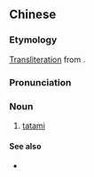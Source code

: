 ==Chinese==
{{zh-forms|alt=塌塌米,他他米}}

===Etymology===
[[transliteration|Transliteration]] from {{etyl|ja|zh}} {{ja-r|畳|たたみ}}.

===Pronunciation===
{{zh-pron
|m=tàtàmǐ
|c=taap3 taap3 mai5
|h=pfs=tha-tha-mí
|mn=tha-thá-mih
|cat=n
}}

===Noun===
{{zh-noun}}

# [[tatami]] {{gloss|straw matting in Japanese houses}}

====See also====
* {{zh-l|草蓆}}